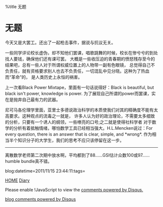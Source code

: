 %title 无题


=无题=

今天又是大罢工。还出了一起枪击事件，据说与抗议无关。

一些同学评论校长虚伪，却不知他们罢课，唱歌跳舞的时候，校长在惨兮兮的到处找人要钱，确保他们还有课可罢。
大概是一些收压迫的青春期的愤怒残存至今的结果吧，总有一些人对于所谓权威位置上的人物带一副有色眼镜，
总觉得自己不负责任，就有资格要求别人也去不负责任，一切混乱中见分晓。这种为了热血而“革命”的，
是人类历史上永恒的祸害。

上一次看Black Power Mixtape，里面有一句话说得好：Black is beautiful, but black isn't power, knowledge is power.
为了展现自己所谓的power而罢课，实在是抛弃自己最有力的武器。

尼可马各伦理学里面，亚里士多德说政治科学的本质使我们对其的精确度不能有太高要求。这种观点的流毒之一就是，
许多人认为好的政治理论，不需要太多细致的分析，只要有一个诱人的纲领，一些嘹亮的口号;之二就是使得社科学者
对于数学的分析有着抵触情绪，哪怕数学工具已经相当强大。H.L.Mencken说过：For every question, there is an
answer that is clear, simple, and *wrong*. 作为相当半个知识分子的大学生，我们的思考不应只该停留在这一步。

----

离散数学老师第二次期中放水啊，平均都到了88……GSI估计众数100或97……
<br>humble bundle真不错。

blog:datetime=2011/11/15 23:44:11:tags=

[[../index|HOME]]   [[diary|Diary]]

<div id="disqus_thread"></div>
<script type="text/javascript" src="comment.js">
</script>
<noscript>Please enable !JavaScript to view the <a href="http://disqus.com/?ref_noscript">comments powered by Disqus.</a></noscript>
<a href="http://disqus.com" class="dsq-brlink">blog comments powered by <span class="logo-disqus">Disqus</span></a>
<script type="text/javascript" src="count.js">
</script>

